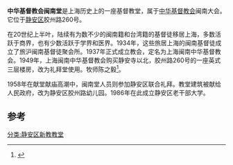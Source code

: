 '''中华基督教会闽南堂'''是上海历史上的一座基督教堂，属于[[中华基督教会|中华基督教会]]闽南大会。它位于[[静安区|静安区]]胶州路260号。

在20世纪上半叶，陆续有为数不少的闽南籍和台湾籍的基督徒移居上海，多数活跃于商界，也有少数活跃于学界和医界。1934年，这些旅居上海的闽南基督徒成立了旅沪闽南基督徒聚会所。1937年正式成立教会，定名为上海闽南中华基督教会。1949年，上海闽南中华基督教会购买静安寺以北，胶州路260号的一座英式三层楼房，改为礼拜堂使用。牧师陈之毅<ref>{{Cite web |url=http://www.shtong.gov.cn/newsite/node2/node2245/node75195/node75204/node75303/node75317/userobject1ai92055.html |title=上海宗教志->--第五编基督教->--第一章场所->--第二节　差会所属教堂，2007/3/23 |access-date=2021-02-27 |archive-date=2012-12-17 |archive-url=https://web.archive.org/web/20121217070359/http://www.shtong.gov.cn/newsite/node2/node2245/node75195/node75204/node75303/node75317/userobject1ai92055.html |dead-url=no }}</ref>。

1958年在献堂献庙高潮中，闽南堂人员则参加静安区联合礼拜。教堂建筑被献给人民政府，改为静安区胶州路幼儿园。1986年在此成立静安区老干部大学。

==参考==

[[分类:静安区新教教堂|分类:静安区新教教堂]]